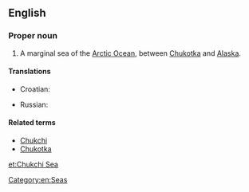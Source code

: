 ==English==
{{wikipedia}}

===Proper noun===
{{en-proper noun}}

# A marginal sea of the [[Arctic Ocean]], between [[Chukotka]] and [[Alaska]].

====Translations====
{{trans-top|part of the Arctic Ocean}}
* Croatian: {{t|hr|Čukotsko more}}
{{trans-mid}}
* Russian: {{t-|ru|Чукотское море|n|tr=Čukótskoje móre}}
{{trans-bottom}}

====Related terms====
* [[Chukchi]]
* [[Chukotka]]

[[Category:en:Seas]]

[[et:Chukchi Sea]]